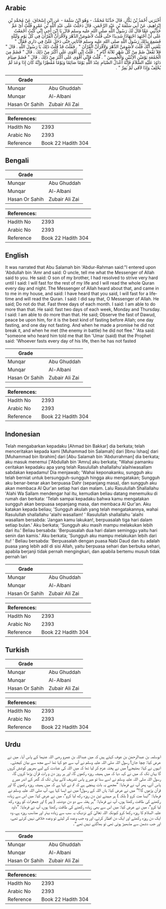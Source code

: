## Arabic


<div dir="rtl" lang="ar" style={{fontSize:'larger',backgroundColor:'#f8f9fa',padding:20}}>
أَخْبَرَنِي أَحْمَدُ بْنُ بَكَّارٍ، قَالَ حَدَّثَنَا مُحَمَّدٌ، - وَهُوَ ابْنُ سَلَمَةَ - عَنِ ابْنِ إِسْحَاقَ، عَنْ مُحَمَّدِ بْنِ إِبْرَاهِيمَ، عَنْ أَبِي سَلَمَةَ بْنِ عَبْدِ الرَّحْمَنِ، قَالَ دَخَلْتُ عَلَى عَبْدِ اللَّهِ بْنِ عَمْرٍو قُلْتُ أَىْ عَمِّ حَدِّثْنِي عَمَّا قَالَ لَكَ رَسُولُ اللَّهِ صلى الله عليه وسلم قَالَ يَا ابْنَ أَخِي إِنِّي كُنْتُ أَجْمَعْتُ عَلَى أَنْ أَجْتَهِدَ اجْتِهَادًا شَدِيدًا حَتَّى قُلْتُ لأَصُومَنَّ الدَّهْرَ وَلأَقْرَأَنَّ الْقُرْآنَ فِي كُلِّ يَوْمٍ وَلَيْلَةٍ فَسَمِعَ بِذَلِكَ رَسُولُ اللَّهِ صلى الله عليه وسلم فَأَتَانِي حَتَّى دَخَلَ عَلَىَّ فِي دَارِي فَقَالَ ‏"‏ بَلَغَنِي أَنَّكَ قُلْتَ لأَصُومَنَّ الدَّهْرَ وَلأَقْرَأَنَّ الْقُرْآنَ ‏"‏ ‏.‏ فَقُلْتُ قَدْ قُلْتُ ذَلِكَ يَا رَسُولَ اللَّهِ ‏.‏ قَالَ ‏"‏ فَلاَ تَفْعَلْ صُمْ مِنْ كُلِّ شَهْرٍ ثَلاَثَةَ أَيَّامٍ ‏"‏ ‏.‏ قُلْتُ إِنِّي أَقْوَى عَلَى أَكْثَرَ مِنْ ذَلِكَ ‏.‏ قَالَ ‏"‏ فَصُمْ مِنَ الْجُمُعَةِ يَوْمَيْنِ الاِثْنَيْنِ وَالْخَمِيسَ ‏"‏ ‏.‏ قُلْتُ فَإِنِّي أَقْوَى عَلَى أَكْثَرَ مِنْ ذَلِكَ ‏.‏ قَالَ ‏"‏ فَصُمْ صِيَامَ دَاوُدَ عَلَيْهِ السَّلاَمُ فَإِنَّهُ أَعْدَلُ الصِّيَامِ عِنْدَ اللَّهِ يَوْمًا صَائِمًا وَيَوْمًا مُفْطِرًا وَإِنَّهُ كَانَ إِذَا وَعَدَ لَمْ يُخْلِفْ وَإِذَا لاَقَى لَمْ يَفِرَّ ‏"‏ ‏.‏
</div>
<div style={{backgroundColor:'#f8f9fa',padding:20, marginBottom: 10}}><table> <thead> <tr> <th>Grade</th> <th></th> </tr> </thead> <tbody> <tr><td>Munqar</td><td>Abu Ghuddah</td></tr><tr><td>Munqar</td><td>Al-Albani</td></tr><tr><td>Hasan Or Sahih</td><td>Zubair Ali Zai</td></tr></tbody></table><table> <thead> <tr> <th>References:</th> <th></th> </tr> </thead> <tbody><tr><td>Hadith No</td><td>2393</td></tr><tr><td>Arabic No</td><td>2393</td></tr><tr><td>Reference</td><td>Book 22 Hadith 304</td></tr></tbody></table></div>

## Bengali


<div dir="ltr" lang="bn" style={{fontSize:'larger',backgroundColor:'#f8f9fa',padding:20}}>

</div>
<div style={{backgroundColor:'#f8f9fa',padding:20, marginBottom: 10}}><table> <thead> <tr> <th>Grade</th> <th></th> </tr> </thead> <tbody> <tr><td>Munqar</td><td>Abu Ghuddah</td></tr><tr><td>Munqar</td><td>Al-Albani</td></tr><tr><td>Hasan Or Sahih</td><td>Zubair Ali Zai</td></tr></tbody></table><table> <thead> <tr> <th>References:</th> <th></th> </tr> </thead> <tbody><tr><td>Hadith No</td><td>2393</td></tr><tr><td>Arabic No</td><td>2393</td></tr><tr><td>Reference</td><td>Book 22 Hadith 304</td></tr></tbody></table></div>

## English


<div dir="ltr" lang="en" style={{fontSize:'larger',backgroundColor:'#f8f9fa',padding:20}}>
It was narrated that Abu Salamah bin 'Abdur-Rahman said:"I entered upon 'Abdullah bin 'Amr and said: O uncle, tell me what the Messenger of Allah said to you. He said: O son of my brother, I had resolved to strive very hard until I said: I will fast for the rest of my life and I will read the whole Quran every day and night. The Messenger of Allah heard about that, and came in to me in my house, and said: I have heard that you said, I will fast for a lifetime and will read the Quran. I said: I did say that, O Messenger of Allah. He said; Do not do that. Fast three days of each month. I said: I am able to do more than that. He said: fast two days of each week, Monday and Thursday. I said: I am able to do more than that. He said; Observe the fast of Dawud, peace be upon him, for it is the best kind of fasting before Allah; one day fasting, and one day not fasting. And when he made a promise he did not break it, and when he met (the enemy in battle) he did not flee." 'Ata said: "someone who heard him told me that Ibn 'Umar (said) that the Prophet said: 'Whoever fasts every day of his life, then he has not fasted
</div>
<div style={{backgroundColor:'#f8f9fa',padding:20, marginBottom: 10}}><table> <thead> <tr> <th>Grade</th> <th></th> </tr> </thead> <tbody> <tr><td>Munqar</td><td>Abu Ghuddah</td></tr><tr><td>Munqar</td><td>Al-Albani</td></tr><tr><td>Hasan Or Sahih</td><td>Zubair Ali Zai</td></tr></tbody></table><table> <thead> <tr> <th>References:</th> <th></th> </tr> </thead> <tbody><tr><td>Hadith No</td><td>2393</td></tr><tr><td>Arabic No</td><td>2393</td></tr><tr><td>Reference</td><td>Book 22 Hadith 304</td></tr></tbody></table></div>

## Indonesian


<div dir="ltr" lang="id" style={{fontSize:'larger',backgroundColor:'#f8f9fa',padding:20}}>
Telah mengabarkan kepadaku [Ahmad bin Bakkar] dia berkata; telah menceritakan kepada kami [Muhammad bin Salamah] dari [Ibnu Ishaq] dari [Muhammad bin Ibrahim] dari [Abu Salamah bin 'Abdurrahman] dia berkata; aku masuk menemui ['Abdullah bin 'Amru] aku berkata; "Wahai pamanku ceritakan kepadaku apa yang telah Rasulullah shallallahu'alaihiwasallam sabdakan kepadamu! Dia menjawab; 'Wahai keponakanku, sungguh aku telah berniat untuk bersungguh-sungguh hingga aku mengatakan; Sungguh aku benar-benar akan berpuasa Dahr (sepanjang masa), dan sungguh aku akan membaca Al Qur'an setiap hari dan malam. Lalu Rasulullah Shallallahu 'Alahi Wa Sallam mendengar hal itu, kemudian beliau datang menemuiku di rumah dan berkata: 'Telah sampai kepadaku bahwa kamu mengatakan sungguh akan berpuasa sepanjang masa, dan membaca Al Qur'an. Aku katakan kepada beliau; 'Sungguh akulah yang telah mengatakannya, wahai Rasulullah shallallahu 'alaihi wasallam! ' Rasulullah shallallahu 'alaihi wasallam bersabda: 'Jangan kamu lakukan!, berpuasalah tiga hari dalam setiap bulan.' Aku berkata; 'Sungguh aku masih mampu melakukan lebih dari itu.' Beliau bersabda: 'Berpuasalah dua hari dalam seminggu yaitu hari senin dan kamis.' Aku berkata; 'Sungguh aku mampu melakukan lebih dari itu! ' Beliau bersabda: 'Berpuasalah dengan puasa Nabi Daud dan itu adalah puasa yang lebih adil di sisi Allah, yaitu berpuasa sehari dan berbuka sehari, apabila berjanji tidak pernah mengingkari, dan apabila bertemu musuh tidak pernah lari
</div>
<div style={{backgroundColor:'#f8f9fa',padding:20, marginBottom: 10}}><table> <thead> <tr> <th>Grade</th> <th></th> </tr> </thead> <tbody> <tr><td>Munqar</td><td>Abu Ghuddah</td></tr><tr><td>Munqar</td><td>Al-Albani</td></tr><tr><td>Hasan Or Sahih</td><td>Zubair Ali Zai</td></tr></tbody></table><table> <thead> <tr> <th>References:</th> <th></th> </tr> </thead> <tbody><tr><td>Hadith No</td><td>2393</td></tr><tr><td>Arabic No</td><td>2393</td></tr><tr><td>Reference</td><td>Book 22 Hadith 304</td></tr></tbody></table></div>

## Turkish


<div dir="ltr" lang="tr" style={{fontSize:'larger',backgroundColor:'#f8f9fa',padding:20}}>

</div>
<div style={{backgroundColor:'#f8f9fa',padding:20, marginBottom: 10}}><table> <thead> <tr> <th>Grade</th> <th></th> </tr> </thead> <tbody> <tr><td>Munqar</td><td>Abu Ghuddah</td></tr><tr><td>Munqar</td><td>Al-Albani</td></tr><tr><td>Hasan Or Sahih</td><td>Zubair Ali Zai</td></tr></tbody></table><table> <thead> <tr> <th>References:</th> <th></th> </tr> </thead> <tbody><tr><td>Hadith No</td><td>2393</td></tr><tr><td>Arabic No</td><td>2393</td></tr><tr><td>Reference</td><td>Book 22 Hadith 304</td></tr></tbody></table></div>

## Urdu


<div dir="rtl" lang="ur" style={{fontSize:'larger',backgroundColor:'#f8f9fa',padding:20}}>
ابوسلمہ بن عبدالرحمٰن بن عوف کہتے ہیں کہ میں عبداللہ بن عمرو رضی اللہ عنہما کے پاس آیا۔ میں نے عرض کیا: چچا جان! رسول اللہ صلی اللہ علیہ وسلم نے آپ سے جو کہا تھا اسے مجھ سے بیان کیجئے۔ انہوں نے کہا: بھتیجے! میں نے پختہ عزم کر لیا تھا کہ میں اللہ کی عبادت کے لیے بھرپور کوشش کروں گا یہاں تک کہ میں نے کہہ دیا کہ میں ہمیشہ روزہ رکھوں گا، اور ہر روز دن و رات قرآن پڑھا کروں گا، رسول اللہ صلی اللہ علیہ وسلم نے اسے سنا تو میرے پاس تشریف لائے یہاں تک کہ گھر کے اندر میرے پاس آئے، پھر آپ نے فرمایا: ”مجھے یہ بات پہنچی ہے کہ تم نے کہا ہے کہ میں ہمیشہ روزہ رکھوں گا اور قرآن پڑھوں گا؟“ میں نے عرض کیا: ہاں اللہ کے رسول! میں نے ایسا کہا ہے، آپ صلی اللہ علیہ وسلم نے فرمایا: ”ایسا مت کرو ( بلکہ ) ہر مہینے تین دن روزہ رکھ لیا کرو“، میں نے عرض کیا: میں اس سے زیادہ رکھنے کی طاقت رکھتا ہوں، آپ نے فرمایا: ”ہر ہفتہ سے دو دن دوشنبہ ( پیر ) اور جمعرات کو روزہ رکھ لیا کرو“، میں نے عرض کیا: میں اس سے بھی زیادہ رکھنے کی طاقت رکھتا ہوں، آپ نے فرمایا: ”داود علیہ السلام کا روزہ رکھا کرو کیونکہ اللہ تعالیٰ کے نزدیک یہ سب سے زیادہ بہتر اور مناسب روزہ ہے، وہ ایک دن روزہ رکھتے اور ایک دن افطار کرتے، اور وہ جب وعدہ کر لیتے تو وعدہ خلافی نہیں کرتے تھے، اور جب دشمن سے مڈبھیڑ ہوتی تھی تو بھاگتے نہیں تھے“۔
</div>
<div style={{backgroundColor:'#f8f9fa',padding:20, marginBottom: 10}}><table> <thead> <tr> <th>Grade</th> <th></th> </tr> </thead> <tbody> <tr><td>Munqar</td><td>Abu Ghuddah</td></tr><tr><td>Munqar</td><td>Al-Albani</td></tr><tr><td>Hasan Or Sahih</td><td>Zubair Ali Zai</td></tr></tbody></table><table> <thead> <tr> <th>References:</th> <th></th> </tr> </thead> <tbody><tr><td>Hadith No</td><td>2393</td></tr><tr><td>Arabic No</td><td>2393</td></tr><tr><td>Reference</td><td>Book 22 Hadith 304</td></tr></tbody></table></div>